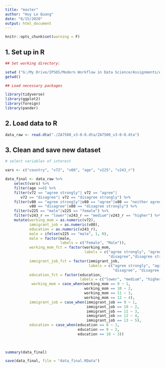 ```yaml
---
title: "master"
author: "Huy Le Quang"
date: "6/15/2020"
output: html_document
---
```


```r
knitr::opts_chunk$set(warning = F)
```

## 1. Set up in R

```r

## Set working directory:

setwd ("G:/My Drive/IPSDS/Modern Workflow in Data Science/Assignments/Assignment-2/")
getwd()

## Load necessary packages

library(tidyverse)
library(ggplot2)
library(foreign)
library(pander)

```

## 2. Load data to R

```r

data_raw <- read.dta("./ZA7500_v3-0-0.dta/ZA7500_v3-0-0.dta")

```

## 3. Clean and save new dataset

```r

# select variables of interest

vars <- c("country", "v72", "v80", "age", "v225", "v243_r")

data_final <- data_raw %>% 
    select(vars) %>% 
    filter(age >=0) %>% 
    filter(v72 == "agree strongly"| v72 == "agree"| 
       v72 == "disagree"| v72 == "disagree strongly") %>% 
    filter(v80 == "agree strongly"|v80 == "agree"|v80 == "neither agree nor disagree"|
           v80 == "disagree"|v80 == "disagree strongly") %>% 
    filter(v225 == "male"|v225 == "female") %>% 
    filter(v243_r == "lower"|v243_r == "medium"|v243_r == "higher") %>% 
    mutate(working_mom = as.numeric(v72),
           immigrant_job = as.numeric(v80),
           education = as.numeric(v243_r),
           male = ifelse(v225 == "male", 1, 0),
           male = factor(male,
                         labels = c("Female", "Male")),
           working_mom_fct = factor(working_mom,
                                    labels = c("agree strongly", "agree", 
                                               "disagree","disagree strongly")),
           immigrant_job_fct = factor(immigrant_job,
                                      labels = c("agree strongly", "agree", "neither agree nor disagree",
                                                 "disagree", "disagree strongly")),
           education_fct = factor(education,
                                  labels = c("lower", "medium", "higher")),
            working_mom = case_when(working_mom == 9 ~ 1,
                                    working_mom == 10 ~ 2,
                                    working_mom == 11 ~ 3,
                                    working_mom == 12 ~ 4),
           immigrant_job = case_when(immigrant_job == 9 ~ 1,
                                     immigrant_job == 10 ~ 2,
                                     immigrant_job == 11 ~ 3,
                                     immigrant_job == 12 ~ 4,
                                     immigrant_job == 13 ~ 5),
           education = case_when(education == 8 ~ 1,
                                 education == 9 ~ 2,
                                 education == 10 ~ 3))
    
          

summary(data_final)

save(data_final, file = "data_final.RData")


```

